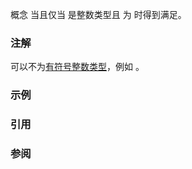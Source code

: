 {{cpp/title|unsigned_integral}}
{{cpp/concepts/navbar}}
{{ddcl|header=concepts|since=c++20|1=
template &lt; class T &gt;
concept unsigned_integral = std::integral&lt;T&gt; &amp;&amp; !std::signed_integral&lt;T&gt;;
}}

概念 {{tt|unsigned_integral&lt;T&gt;}} 当且仅当 {{tt|T}} 是整数类型且 {{c|std::is_signed_v&lt;T&gt;}} 为 {{c|false}} 时得到满足。

===注解===
{{tt|unsigned_integral&lt;T&gt;}} 可以不为[[cpp/language/type#类型的分类|有符号整数类型]]，例如 {{c/core|bool}}。

===示例===
{{cpp/concepts/example signed unsigned integral}}

===引用===
{{ref std c++23}}
{{ref std|section=18.4.7|title=Arithmetic concepts|id=concepts.arithmetic}}
{{ref std end}}
{{ref std c++20}}
{{ref std|section=18.4.7|title=Arithmetic concepts|id=concepts.arithmetic}}
{{ref std end}}

===参阅===
{{dsc begin}}
{{dsc inc|cpp/types/dsc is_integral}}
{{dsc inc|cpp/types/dsc is_signed}}
{{dsc end}}

{{langlinks|en|ja|ru}}